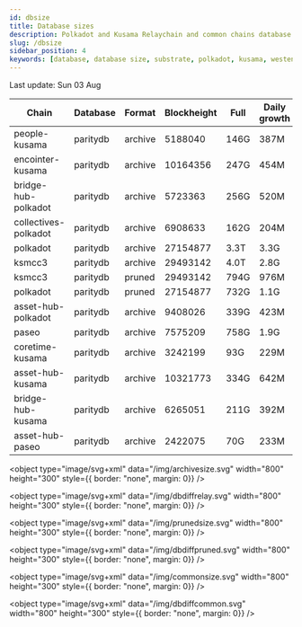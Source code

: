 ```yaml
---
id: dbsize
title: Database sizes
description: Polkadot and Kusama Relaychain and common chains database sizes
slug: /dbsize
sidebar_position: 4
keywords: [database, database size, substrate, polkadot, kusama, westend]
---
```



Last update: Sun 03 Aug

| Chain    | Database   | Format | Blockheight | Full         | Daily growth |
| ------------------------| ----------- | -------- | ------- | ---------- | ----- | 
| people-kusama | paritydb | archive | 5188040 | 146G | 387M |
| encointer-kusama | paritydb | archive | 10164356 | 247G | 454M |
| bridge-hub-polkadot | paritydb | archive | 5723363 | 256G | 520M |
| collectives-polkadot | paritydb | archive | 6908633 | 162G | 204M |
| polkadot | paritydb | archive | 27154877 | 3.3T | 3.3G |
| ksmcc3 | paritydb | archive | 29493142 | 4.0T | 2.8G |
| ksmcc3 | paritydb | pruned | 29493142 | 794G | 976M |
| polkadot | paritydb | pruned | 27154877 | 732G | 1.1G |
| asset-hub-polkadot | paritydb | archive | 9408026 | 339G | 423M |
| paseo | paritydb | archive | 7575209 | 758G | 1.9G |
| coretime-kusama | paritydb | archive | 3242199 | 93G | 229M |
| asset-hub-kusama | paritydb | archive | 10321773 | 334G | 642M |
| bridge-hub-kusama | paritydb | archive | 6265051 | 211G | 392M |
| asset-hub-paseo | paritydb | archive | 2422075 | 70G | 233M |
<object type="image/svg+xml" data="/img/archivesize.svg" width="800" height="300" style={{ border: "none", margin: 0}} />

<object type="image/svg+xml" data="/img/dbdiffrelay.svg" width="800" height="300" style={{ border: "none", margin: 0}} />

<object type="image/svg+xml" data="/img/prunedsize.svg" width="800" height="300" style={{ border: "none", margin: 0}} />

<object type="image/svg+xml" data="/img/dbdiffpruned.svg" width="800" height="300" style={{ border: "none", margin: 0}} />

<object type="image/svg+xml" data="/img/commonsize.svg" width="800" height="300" style={{ border: "none", margin: 0}} />

<object type="image/svg+xml" data="/img/dbdiffcommon.svg" width="800" height="300" style={{ border: "none", margin: 0}} />
